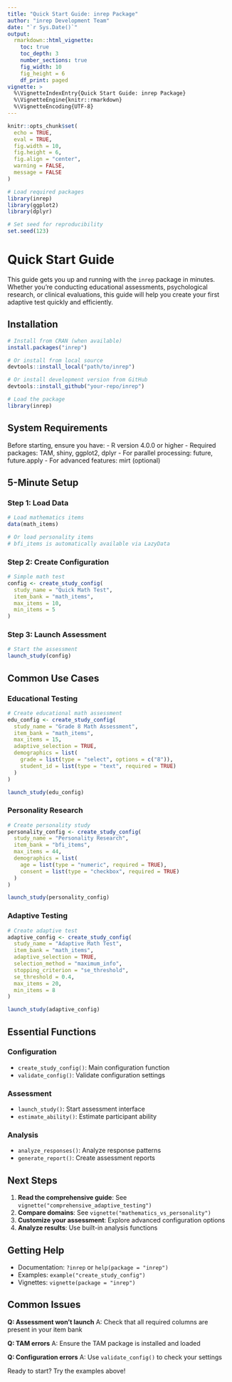 ```yaml
---
title: "Quick Start Guide: inrep Package"
author: "inrep Development Team"
date: "`r Sys.Date()`"
output: 
  rmarkdown::html_vignette:
    toc: true
    toc_depth: 3
    number_sections: true
    fig_width: 10
    fig_height = 6
    df_print: paged
vignette: >
  %\VignetteIndexEntry{Quick Start Guide: inrep Package}
  %\VignetteEngine{knitr::rmarkdown}
  %\VignetteEncoding{UTF-8}
---
```


```r
knitr::opts_chunk$set(
  echo = TRUE, 
  eval = TRUE,
  fig.width = 10,
  fig.height = 6,
  fig.align = "center",
  warning = FALSE,
  message = FALSE
)

# Load required packages
library(inrep)
library(ggplot2)
library(dplyr)

# Set seed for reproducibility
set.seed(123)
```

# Quick Start Guide

This guide gets you up and running with the `inrep` package in minutes. Whether you're conducting educational assessments, psychological research, or clinical evaluations, this guide will help you create your first adaptive test quickly and efficiently.

## Installation

```r
# Install from CRAN (when available)
install.packages("inrep")

# Or install from local source
devtools::install_local("path/to/inrep")

# Or install development version from GitHub
devtools::install_github("your-repo/inrep")

# Load the package
library(inrep)
```

## System Requirements

Before starting, ensure you have:
- R version 4.0.0 or higher
- Required packages: TAM, shiny, ggplot2, dplyr
- For parallel processing: future, future.apply
- For advanced features: mirt (optional)

## 5-Minute Setup

### Step 1: Load Data

```r
# Load mathematics items
data(math_items)

# Or load personality items
# bfi_items is automatically available via LazyData
```

### Step 2: Create Configuration

```r
# Simple math test
config <- create_study_config(
  study_name = "Quick Math Test",
  item_bank = "math_items",
  max_items = 10,
  min_items = 5
)
```

### Step 3: Launch Assessment

```r
# Start the assessment
launch_study(config)
```

## Common Use Cases

### Educational Testing

```r
# Create educational math assessment
edu_config <- create_study_config(
  study_name = "Grade 8 Math Assessment",
  item_bank = "math_items",
  max_items = 15,
  adaptive_selection = TRUE,
  demographics = list(
    grade = list(type = "select", options = c("8")),
    student_id = list(type = "text", required = TRUE)
  )
)

launch_study(edu_config)
```

### Personality Research

```r
# Create personality study
personality_config <- create_study_config(
  study_name = "Personality Research",
  item_bank = "bfi_items",
  max_items = 44,
  demographics = list(
    age = list(type = "numeric", required = TRUE),
    consent = list(type = "checkbox", required = TRUE)
  )
)

launch_study(personality_config)
```

### Adaptive Testing

```r
# Create adaptive test
adaptive_config <- create_study_config(
  study_name = "Adaptive Math Test",
  item_bank = "math_items",
  adaptive_selection = TRUE,
  selection_method = "maximum_info",
  stopping_criterion = "se_threshold",
  se_threshold = 0.4,
  max_items = 20,
  min_items = 8
)

launch_study(adaptive_config)
```

## Essential Functions

### Configuration
- `create_study_config()`: Main configuration function
- `validate_config()`: Validate configuration settings

### Assessment
- `launch_study()`: Start assessment interface
- `estimate_ability()`: Estimate participant ability

### Analysis
- `analyze_responses()`: Analyze response patterns
- `generate_report()`: Create assessment reports

## Next Steps

1. **Read the comprehensive guide**: See `vignette("comprehensive_adaptive_testing")`
2. **Compare domains**: See `vignette("mathematics_vs_personality")`
3. **Customize your assessment**: Explore advanced configuration options
4. **Analyze results**: Use built-in analysis functions

## Getting Help

- Documentation: `?inrep` or `help(package = "inrep")`
- Examples: `example("create_study_config")`
- Vignettes: `vignette(package = "inrep")`

## Common Issues

**Q: Assessment won't launch**
A: Check that all required columns are present in your item bank

**Q: TAM errors**
A: Ensure the TAM package is installed and loaded

**Q: Configuration errors**
A: Use `validate_config()` to check your settings

Ready to start? Try the examples above!
